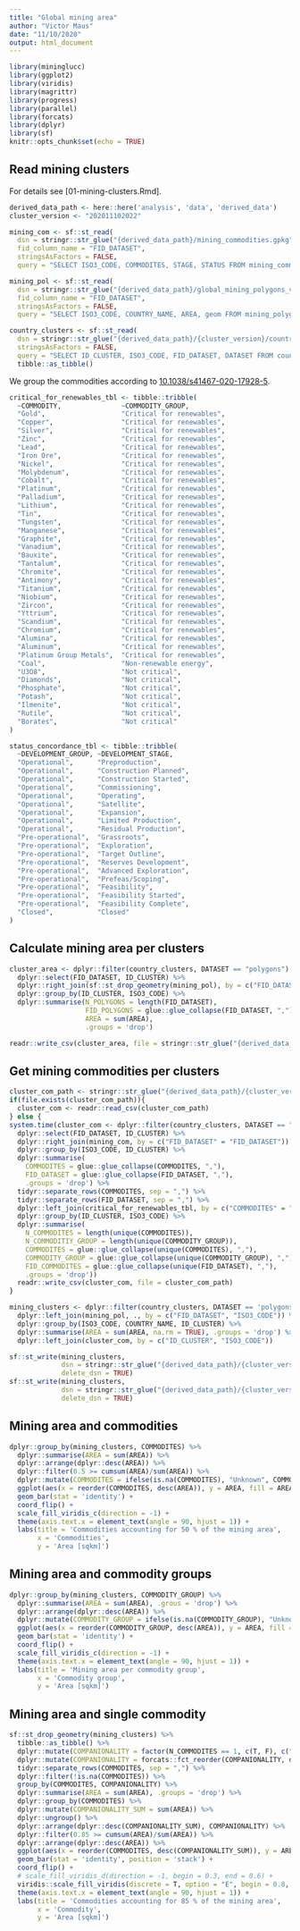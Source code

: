 ```yaml
---
title: "Global mining area"
author: "Victor Maus"
date: "11/10/2020"
output: html_document
---
```


```r
library(mininglucc)
library(ggplot2)
library(viridis)
library(magrittr)
library(progress)
library(parallel)
library(forcats)
library(dplyr)
library(sf)
knitr::opts_chunk$set(echo = TRUE)
```


## Read mining clusters 

For details see [01-mining-clusters.Rmd]. 

```r
derived_data_path <- here::here('analysis', 'data', 'derived_data')
cluster_version <- "202011102022"

mining_com <- sf::st_read(
  dsn = stringr::str_glue("{derived_data_path}/mining_commodities.gpkg"),
  fid_column_name = "FID_DATASET",
  stringsAsFactors = FALSE,
  query = "SELECT ISO3_CODE, COMMODITES, STAGE, STATUS FROM mining_commodities") 

mining_pol <- sf::st_read(
  dsn = stringr::str_glue("{derived_data_path}/global_mining_polygons_v1.gpkg"),
  fid_column_name = "FID_DATASET",
  stringsAsFactors = FALSE,
  query = "SELECT ISO3_CODE, COUNTRY_NAME, AREA, geom FROM mining_polygons") 

country_clusters <- sf::st_read(
  dsn = stringr::str_glue("{derived_data_path}/{cluster_version}/country_dbclusters.gpkg"),
  stringsAsFactors = FALSE, 
  query = "SELECT ID_CLUSTER, ISO3_CODE, FID_DATASET, DATASET FROM country_clusters") %>% 
  tibble::as_tibble()
```
We group the commodities according to [10.1038/s41467-020-17928-5](https://doi.org/10.1038/s41467-020-17928-5).

```r

critical_for_renewables_tbl <- tibble::tribble(
  ~COMMODITY,               ~COMMODITY_GROUP,
  "Gold",                   "Critical for renewables",
  "Copper",                 "Critical for renewables",
  "Silver",                 "Critical for renewables",
  "Zinc",                   "Critical for renewables",
  "Lead",                   "Critical for renewables",
  "Iron Ore",               "Critical for renewables",
  "Nickel",                 "Critical for renewables",
  "Molybdenum",             "Critical for renewables",
  "Cobalt",                 "Critical for renewables",
  "Platinum",               "Critical for renewables",
  "Palladium",              "Critical for renewables",
  "Lithium",                "Critical for renewables",
  "Tin",                    "Critical for renewables",
  "Tungsten",               "Critical for renewables",
  "Manganese",              "Critical for renewables",
  "Graphite",               "Critical for renewables",
  "Vanadium",               "Critical for renewables",
  "Bauxite",                "Critical for renewables",
  "Tantalum",               "Critical for renewables",
  "Chromite",               "Critical for renewables",
  "Antimony",               "Critical for renewables",
  "Titanium",               "Critical for renewables",
  "Niobium",                "Critical for renewables",
  "Zircon",                 "Critical for renewables",
  "Yttrium",                "Critical for renewables",
  "Scandium",               "Critical for renewables",
  "Chromium",               "Critical for renewables",
  "Alumina",                "Critical for renewables",
  "Aluminum",               "Critical for renewables",
  "Platinum Group Metals",  "Critical for renewables",
  "Coal",                   "Non-renewable energy",
  "U3O8",                   "Not critical",
  "Diamonds",               "Not critical",
  "Phosphate",              "Not critical",
  "Potash",                 "Not critical",
  "Ilmenite",               "Not critical",
  "Rutile",                 "Not critical",
  "Borates",                "Not critical"
)

status_concordance_tbl <- tibble::tribble(
  ~DEVELOPMENT_GROUP, ~DEVELOPMENT_STAGE,
  "Operational",      "Preproduction",
  "Operational",      "Construction Planned",
  "Operational",      "Construction Started",
  "Operational",      "Commissioning",
  "Operational",      "Operating",
  "Operational",      "Satellite",
  "Operational",      "Expansion",
  "Operational",      "Limited Production",
  "Operational",      "Residual Production",
  "Pre-operational",  "Grassroots",
  "Pre-operational",  "Exploration",
  "Pre-operational",  "Target Outline",
  "Pre-operational",  "Reserves Development",
  "Pre-operational",  "Advanced Exploration",
  "Pre-operational",  "Prefeas/Scoping",
  "Pre-operational",  "Feasibility",
  "Pre-operational",  "Feasibility Started",
  "Pre-operational",  "Feasibility Complete",
  "Closed",           "Closed"
)

```


## Calculate mining area per clusters 

```r
cluster_area <- dplyr::filter(country_clusters, DATASET == "polygons") %>% 
  dplyr::select(FID_DATASET, ID_CLUSTER) %>% 
  dplyr::right_join(sf::st_drop_geometry(mining_pol), by = c("FID_DATASET" = "FID_DATASET")) %>% 
  dplyr::group_by(ID_CLUSTER, ISO3_CODE) %>% 
  dplyr::summarise(N_POLYGONS = length(FID_DATASET),
                   FID_POLYGONS = glue::glue_collapse(FID_DATASET, ","),
                   AREA = sum(AREA), 
                   .groups = 'drop')

readr::write_csv(cluster_area, file = stringr::str_glue("{derived_data_path}/{cluster_version}/cluster_area.csv"))
```

## Get mining commodities per clusters 

```r
cluster_com_path <- stringr::str_glue("{derived_data_path}/{cluster_version}/cluster_com.csv")
if(file.exists(cluster_com_path)){
  cluster_com <- readr::read_csv(cluster_com_path)
} else {
system.time(cluster_com <- dplyr::filter(country_clusters, DATASET == "commodities") %>% 
  dplyr::select(FID_DATASET, ID_CLUSTER) %>% 
  dplyr::right_join(mining_com, by = c("FID_DATASET" = "FID_DATASET")) %>% 
  dplyr::group_by(ISO3_CODE, ID_CLUSTER) %>% 
  dplyr::summarise(
    COMMODITES = glue::glue_collapse(COMMODITES, ","),
    FID_DATASET = glue::glue_collapse(FID_DATASET, ","), 
    .groups = 'drop') %>% 
  tidyr::separate_rows(COMMODITES, sep = ",") %>% 
  tidyr::separate_rows(FID_DATASET, sep = ",") %>% 
  dplyr::left_join(critical_for_renewables_tbl, by = c("COMMODITES" = "COMMODITY")) %>% 
  dplyr::group_by(ID_CLUSTER, ISO3_CODE) %>% 
  dplyr::summarise(
    N_COMMODITES = length(unique(COMMODITES)),
    N_COMMODITIY_GROUP = length(unique(COMMODITY_GROUP)),
    COMMODITES = glue::glue_collapse(unique(COMMODITES), ","),
    COMMODITY_GROUP = glue::glue_collapse(unique(COMMODITY_GROUP), ","),
    FID_COMMODITES = glue::glue_collapse(unique(FID_DATASET), ","),
    .groups = 'drop'))
  readr::write_csv(cluster_com, file = cluster_com_path)
}

```


```r
mining_clusters <- dplyr::filter(country_clusters, DATASET == 'polygons') %>% 
  dplyr::left_join(mining_pol, ., by = c("FID_DATASET", "ISO3_CODE")) %>% 
  dplyr::group_by(ISO3_CODE, COUNTRY_NAME, ID_CLUSTER) %>% 
  dplyr::summarise(AREA = sum(AREA, na.rm = TRUE), .groups = 'drop') %>% 
  dplyr::left_join(cluster_com, by = c("ID_CLUSTER", "ISO3_CODE"))

sf::st_write(mining_clusters, 
             dsn = stringr::str_glue("{derived_data_path}/{cluster_version}/mining_clusters.gpkg"),
             delete_dsn = TRUE)
sf::st_write(mining_clusters, 
             dsn = stringr::str_glue("{derived_data_path}/{cluster_version}/mining_clusters.geojson"),
             delete_dsn = TRUE)
```



## Mining area and commodities

```r
dplyr::group_by(mining_clusters, COMMODITES) %>% 
  dplyr::summarise(AREA = sum(AREA)) %>% 
  dplyr::arrange(dplyr::desc(AREA)) %>% 
  dplyr::filter(0.5 >= cumsum(AREA)/sum(AREA)) %>%
  dplyr::mutate(COMMODITES = ifelse(is.na(COMMODITES), "Unknown", COMMODITES)) %>% 
  ggplot(aes(x = reorder(COMMODITES, desc(AREA)), y = AREA, fill = AREA)) + 
  geom_bar(stat = 'identity') + 
  coord_flip() +
  scale_fill_viridis_c(direction = -1) + 
  theme(axis.text.x = element_text(angle = 90, hjust = 1)) + 
  labs(title = 'Commodities accounting for 50 % of the mining area', 
       x = 'Commodities',
       y = 'Area [sqkm]')
```


## Mining area and commodity groups

```r
dplyr::group_by(mining_clusters, COMMODITY_GROUP) %>% 
  dplyr::summarise(AREA = sum(AREA), .grous = 'drop') %>% 
  dplyr::arrange(dplyr::desc(AREA)) %>% 
  dplyr::mutate(COMMODITY_GROUP = ifelse(is.na(COMMODITY_GROUP), "Unknown", COMMODITY_GROUP)) %>% 
  ggplot(aes(x = reorder(COMMODITY_GROUP, desc(AREA)), y = AREA, fill = AREA)) + 
  geom_bar(stat = 'identity') + 
  coord_flip() +
  scale_fill_viridis_c(direction = -1) + 
  theme(axis.text.x = element_text(angle = 90, hjust = 1)) + 
  labs(title = 'Mining area per commodity group', 
       x = 'Commodity group',
       y = 'Area [sqkm]')
```


## Mining area and single commodity

```r
sf::st_drop_geometry(mining_clusters) %>%  
  tibble::as_tibble() %>% 
  dplyr::mutate(COMPANIONALITY = factor(N_COMMODITES == 1, c(T, F), c("Single host", "Companion"))) %>% 
  dplyr::mutate(COMPANIONALITY = forcats::fct_reorder(COMPANIONALITY, desc(COMPANIONALITY))) %>% 
  tidyr::separate_rows(COMMODITES, sep = ",") %>% 
  dplyr::filter(!is.na(COMMODITES)) %>% 
  group_by(COMMODITES, COMPANIONALITY) %>% 
  dplyr::summarise(AREA = sum(AREA), .groups = 'drop') %>% 
  dplyr::group_by(COMMODITES) %>% 
  dplyr::mutate(COMPANIONALITY_SUM = sum(AREA)) %>%
  dplyr::ungroup() %>% 
  dplyr::arrange(dplyr::desc(COMPANIONALITY_SUM), COMPANIONALITY) %>% 
  dplyr::filter(0.85 >= cumsum(AREA)/sum(AREA)) %>%
  dplyr::arrange(dplyr::desc(AREA)) %>% 
  ggplot(aes(x = reorder(COMMODITES, desc(COMPANIONALITY_SUM)), y = AREA, fill = COMPANIONALITY)) +
  geom_bar(stat = 'identity', position = 'stack') +
  coord_flip() +
  # scale_fill_viridis_d(direction = -1, begin = 0.3, end = 0.6) +
  viridis::scale_fill_viridis(discrete = T, option = "E", begin = 0.8, end = 0.3) +
  theme(axis.text.x = element_text(angle = 90, hjust = 1)) +
  labs(title = 'Commodities accounting for 85 % of the mining area',
       x = 'Commodity',
       y = 'Area [sqkm]')
```


